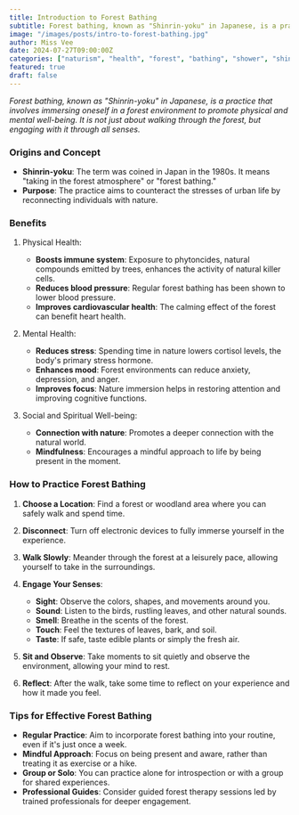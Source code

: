 ```yaml
---
title: Introduction to Forest Bathing
subtitle: Forest bathing, known as "Shinrin-yoku" in Japanese, is a practice that involves immersing oneself in a forest environment to promote physical and mental well-being.
image: "/images/posts/intro-to-forest-bathing.jpg"
author: Miss Vee
date: 2024-07-27T09:00:00Z
categories: ["naturism", "health", "forest", "bathing", "shower", "shinrin-yoku"]
featured: true
draft: false
---
```

_Forest bathing, known as "Shinrin-yoku" in Japanese, is a practice that involves immersing oneself in a forest environment to promote physical and mental well-being. It is not just about walking through the forest, but engaging with it through all senses._

### Origins and Concept

- __Shinrin-yoku__: The term was coined in Japan in the 1980s. It means "taking in the forest atmosphere" or "forest bathing."
- __Purpose__: The practice aims to counteract the stresses of urban life by reconnecting individuals with nature.

### Benefits

1. Physical Health:

    - __Boosts immune system__: Exposure to phytoncides, natural compounds emitted by trees, enhances the activity of natural killer cells.
    - __Reduces blood pressure__: Regular forest bathing has been shown to lower blood pressure.
    - __Improves cardiovascular health__: The calming effect of the forest can benefit heart health.

2. Mental Health:

    - __Reduces stress__: Spending time in nature lowers cortisol levels, the body's primary stress hormone.
    - __Enhances mood__: Forest environments can reduce anxiety, depression, and anger.
    - __Improves focus__: Nature immersion helps in restoring attention and improving cognitive functions.

3. Social and Spiritual Well-being:

    - __Connection with nature__: Promotes a deeper connection with the natural world.
    - __Mindfulness__: Encourages a mindful approach to life by being present in the moment.

### How to Practice Forest Bathing

1. __Choose a Location__: Find a forest or woodland area where you can safely walk and spend time.
2. __Disconnect__: Turn off electronic devices to fully immerse yourself in the experience.
3. __Walk Slowly__: Meander through the forest at a leisurely pace, allowing yourself to take in the surroundings.
4. __Engage Your Senses__:

    - __Sight__: Observe the colors, shapes, and movements around you.
    - __Sound__: Listen to the birds, rustling leaves, and other natural sounds.
    - __Smell__: Breathe in the scents of the forest.
    - __Touch__: Feel the textures of leaves, bark, and soil.
    - __Taste__: If safe, taste edible plants or simply the fresh air.

5. __Sit and Observe__: Take moments to sit quietly and observe the environment, allowing your mind to rest.
6. __Reflect__: After the walk, take some time to reflect on your experience and how it made you feel.

### Tips for Effective Forest Bathing

- __Regular Practice__: Aim to incorporate forest bathing into your routine, even if it's just once a week.
- __Mindful Approach__: Focus on being present and aware, rather than treating it as exercise or a hike.
- __Group or Solo__: You can practice alone for introspection or with a group for shared experiences.
- __Professional Guides__: Consider guided forest therapy sessions led by trained professionals for deeper engagement.